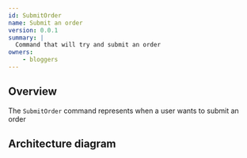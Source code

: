```yaml
---
id: SubmitOrder
name: Submit an order
version: 0.0.1
summary: |
  Command that will try and submit an order
owners:
    - bloggers
---
```



## Overview

The `SubmitOrder` command represents when a user wants to submit an order


## Architecture diagram

<NodeGraph />

<Footer />